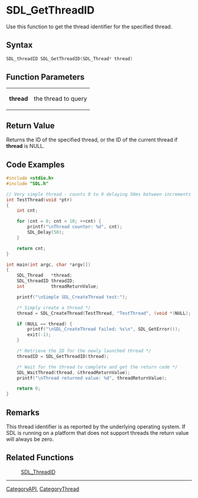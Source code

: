 

= SDL_GetThreadID =
Use this function to get the thread identifier for the specified thread.


== Syntax ==
<syntaxhighlight lang='c++'>
SDL_threadID SDL_GetThreadID(SDL_Thread* thread)
</syntaxhighlight>
== Function Parameters ==
{|
|'''thread''' 
|the thread to query
|}


== Return Value ==
Returns the ID of the specified thread, or the ID of the current thread if '''thread''' is NULL.

== Code Examples ==
<syntaxhighlight lang='c++'>
#include <stdio.h>
#include "SDL.h"

// Very simple thread - counts 0 to 9 delaying 50ms between increments
int TestThread(void *ptr)
{
    int cnt;

    for (cnt = 0; cnt < 10; ++cnt) {
        printf("\nThread counter: %d", cnt);
        SDL_Delay(50);
    }

    return cnt;
}

int main(int argc, char *argv[])
{
    SDL_Thread   *thread;
    SDL_threadID threadID;
    int          threadReturnValue;

    printf("\nSimple SDL_CreateThread test:");

    /* Simply create a thread */
    thread = SDL_CreateThread(TestThread, "TestThread", (void *)NULL);

    if (NULL == thread) {
        printf("\nSDL_CreateThread failed: %s\n", SDL_GetError());
        exit(-1);
    }

    /* Retrieve the ID for the newly launched thread */
    threadID = SDL_GetThreadID(thread);

    /* Wait for the thread to complete and get the return code */
    SDL_WaitThread(thread, &threadReturnValue);
    printf("\nThread returned value: %d", threadReturnValue);

    return 0;
}
</syntaxhighlight>

== Remarks ==
This thread identifier is as reported by the underlying operating system. If SDL is running on a platform that does not support threads the return value will always be zero.

== Related Functions ==
: [[SDL_ThreadID]]

----
[[CategoryAPI]], [[CategoryThread]]
